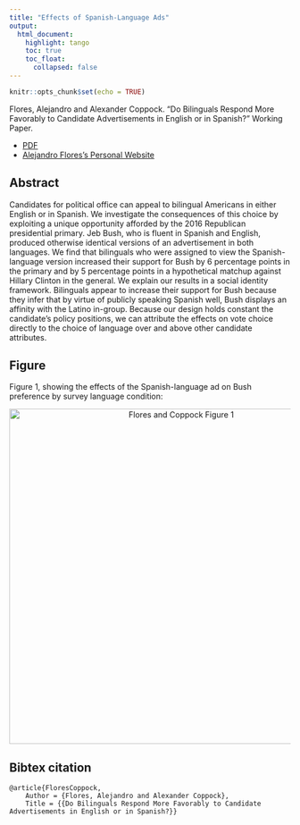 ```yaml
---
title: "Effects of Spanish-Language Ads"
output: 
  html_document:
    highlight: tango
    toc: true
    toc_float:
      collapsed: false
---
```


```r
knitr::opts_chunk$set(echo = TRUE)
```

Flores, Alejandro and Alexander Coppock. “Do Bilinguals Respond More Favorably to Candidate Advertisements in English or in Spanish?” Working Paper.

- [PDF](papers/FC_spanish.pdf)
- [Alejandro Flores's Personal Website](https://political-science.uchicago.edu/directory/alejandro-flores)

## Abstract

Candidates for political office can appeal to bilingual Americans in either English or in Spanish. We investigate the consequences of this choice by exploiting a unique opportunity afforded by the 2016 Republican presidential primary. Jeb Bush, who is fluent in Spanish and English, produced otherwise identical versions of an advertisement in both languages. We find that bilinguals who were assigned to view the Spanish-language version increased their support for Bush by 6 percentage points in the primary and by 5 percentage points in a hypothetical matchup against Hillary Clinton in the general. We explain our results in a social identity framework. Bilinguals appear to increase their support for Bush because they infer that by virtue of publicly speaking Spanish well, Bush displays an affinity with the Latino in-group. Because our design holds constant the candidate’s policy positions, we can attribute the effects on vote choice directly to the choice of language over and above other candidate attributes.

## Figure

Figure 1, showing the effects of the Spanish-language ad on Bush preference by survey language condition:

<center><img src="Images/FC_spanish_fig.png" alt="Flores and Coppock Figure 1" width="600"></center>

## Bibtex citation

```
@article{FloresCoppock,
	Author = {Flores, Alejandro and Alexander Coppock},
	Title = {{Do Bilinguals Respond More Favorably to Candidate Advertisements in English or in Spanish?}}
```
